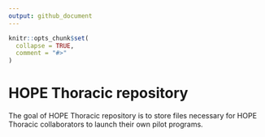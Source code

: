 ```yaml
---
output: github_document
---
```


<!-- README.md is generated from README.Rmd. Please edit that file -->

```r
knitr::opts_chunk$set(
  collapse = TRUE,
  comment = "#>"
)
```

# HOPE Thoracic repository

<!-- badges: start -->

<!-- badges: end -->

The goal of HOPE Thoracic repository is to store files necessary for HOPE Thoracic collaborators to launch their own pilot programs.
